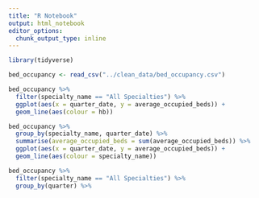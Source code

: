 ```yaml
---
title: "R Notebook"
output: html_notebook
editor_options: 
  chunk_output_type: inline
---
```


```r
library(tidyverse)
```

```r
bed_occupancy <- read_csv("../clean_data/bed_occupancy.csv")
```

```r
bed_occupancy %>% 
  filter(specialty_name == "All Specialties") %>% 
  ggplot(aes(x = quarter_date, y = average_occupied_beds)) +
  geom_line(aes(colour = hb)) 
```

```r
bed_occupancy %>% 
  group_by(specialty_name, quarter_date) %>% 
  summarise(average_occupied_beds = sum(average_occupied_beds)) %>% 
  ggplot(aes(x = quarter_date, y = average_occupied_beds)) +
  geom_line(aes(colour = specialty_name)) 
```

```r
bed_occupancy %>% 
  filter(specialty_name == "All Specialties") %>% 
  group_by(quarter) %>% 
  
```
